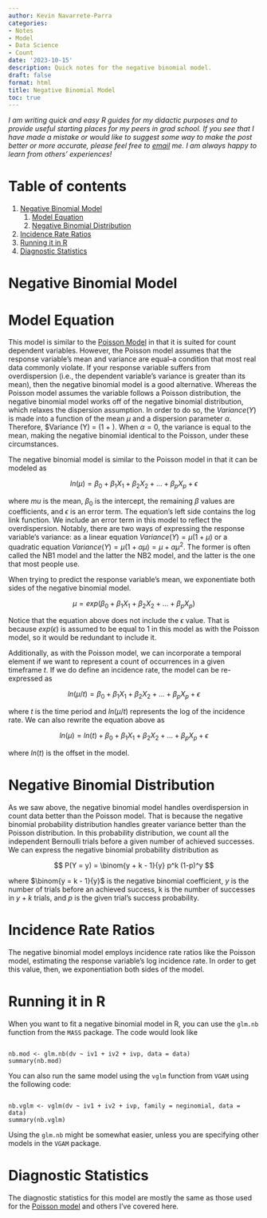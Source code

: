 ```yaml
---
author: Kevin Navarrete-Parra
categories:
- Notes
- Model
- Data Science
- Count
date: '2023-10-15'
description: Quick notes for the negative binomial model.
draft: false
format: html
title: Negative Binomial Model
toc: true
---
```


*I am writing quick and easy R guides for my didactic purposes and to provide useful starting places for my peers in grad school. If you see that I have made a mistake or would like to suggest some way to make the post better or more accurate, please feel free to [email][1] me. I am always happy to learn from others' experiences!* 

# Table of contents
1. [Negative Binomial Model](#section1)
    1. [Model Equation](#subsection1)
    2. [Negative Binomial Distribution](#subsection2)
2. [Incidence Rate Ratios](#section2)
3. [Running it in R](#section3)
4. [Diagnostic Statistics](#section4)


# Negative Binomial Model <a name="section1"></a>

# Model Equation <a name="subsection1"></a>
This model is similar to the [Poisson Model][2] in that it is suited for count dependent variables. However, the Poisson model assumes that the response variable's mean and variance are equal--a condition that most real data commonly violate. If your response variable suffers from overdispersion (i.e., the dependent variable's variance is greater than its mean), then the negative binomial model is a good alternative. Whereas the Poisson model assumes the variable follows a Poisson distribution, the negative binomial model works off of the negative binomial distribution, which relaxes the dispersion assumption. In order to do so, the $Variance (Y)$ is made into a function of the mean $\mu$ and a dispersion parameter $\alpha$. Therefore, $Variance (Y) = \mu(1 + \alpha \mu). When $\alpha = 0$, the variance is equal to the mean, making the negative binomial identical to the Poisson, under these circumstances. 

The negative binomial model is similar to the Poisson model in that it can be modeled as 

$$ ln(\mu) = \beta_0 + \beta_1X_1 + \beta_2X_2 + ... + \beta_pX_p + \epsilon $$

where $mu$ is the mean, $\beta_0$ is the intercept, the remaining $\beta$ values are coefficients, and $\epsilon$ is an error term. The equation's left side contains the log link function. We include an error term in this model to reflect the overdispersion. Notably, there are two ways of expressing the response variable's variance: as a linear equation $Variance (Y) = \mu(1 + \mu)$ or a quadratic equation $Variance (Y) = \mu(1 + \alpha \mu) = \mu + \alpha \mu^2$. The former is often called the NB1 model and the latter the NB2 model, and the latter is the one that most people use. 

When trying to predict the response variable's mean, we exponentiate both sides of the negative binomial model. 

$$ \mu = exp(\beta_0 + \beta_1X_1 + \beta_2X_2 + ... + \beta_pX_p) $$

Notice that the equation above does not include the $\epsilon$ value. That is because $exp(\epsilon)$ is assumed to be equal to 1 in this model as with the Poisson model, so it would be redundant to include it. 

Additionally, as with the Poisson model, we can incorporate a temporal element if we want to represent a count of occurrences in a given timeframe $t$. If we do define an incidence rate, the model can be re-expressed as 

$$ ln(\mu / t) = \beta_0 + \beta_1X_1 + \beta_2X_2 + ... + \beta_pX_p + \epsilon $$

where $t$ is the time period and $ln(\mu / t)$ represents the log of the incidence rate. We can also rewrite the equation above as 

$$ ln(\mu) = ln(t) + \beta_0 + \beta_1X_1 + \beta_2X_2 + ... + \beta_pX_p + \epsilon $$

where $ln(t)$ is the offset in the model. 

# Negative Binomial Distribution <a name="subsection2"></a>

As we saw above, the negative binomial model handles overdispersion in count data better than the Poisson model. That is because the negative binomial probability distribution handles greater variance better than the Poisson distribution. In this probability distribution, we count all the independent Bernoulli trials before a given number of achieved successes. We can express the negative binomial probability distribution as 

$$ P(Y = y) = \binom{y + k - 1}{y} p^k (1-p)^y $$

where $\binom{y = k - 1}{y}$ is the negative binomial coefficient, $y$ is the number of trials before an achieved success, k is the number of successes in $y + k$ trials, and $p$ is the given trial's success probability. 



# Incidence Rate Ratios <a name="section2"></a>

The negative binomial model employs incidence rate ratios like the Poisson model, estimating the response variable's log incidence rate. In order to get this value, then, we exponentiation both sides of the model. 




# Running it in R <a name="section3"></a>

When you want to fit a negative binomial model in R, you can use the `glm.nb` function from the `MASS` package. The code would look like 

```

nb.mod <- glm.nb(dv ~ iv1 + iv2 + ivp, data = data)
summary(nb.mod)

```


You can also run the same model using the `vglm` function from `VGAM` using the following code: 

```

nb.vglm <- vglm(dv ~ iv1 + iv2 + ivp, family = neginomial, data = data)
summary(nb.vglm)

```

Using the `glm.nb` might be somewhat easier, unless you are specifying other models in the `VGAM` package. 



# Diagnostic Statistics <a name="section4"></a>

The diagnostic statistics for this model are mostly the same as those used for the [Poisson model][2] and others I've covered here. 




[1]: navark4@unlv.nevada.edu

[2]: https://www.kevinparra.co/blog/Notes/poisson-notes